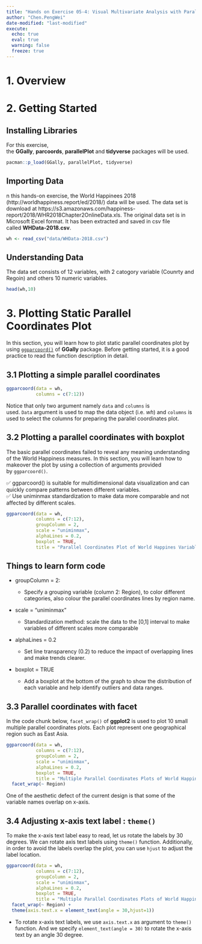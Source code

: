 ```yaml
---
title: "Hands on Exercise 05-4: Visual Multivariate Analysis with Parallel Coordinates Plot"
author: "Chen.PengWei"
date-modified: "last-modified"
execute:
  echo: true
  eval: true
  warning: false
  freeze: true
---
```


# 1. Overview

# 2. Getting Started

::: panel-tabset
## Installing Libraries

For this exercise, the **GGally**, **parcoords**, **parallelPlot** and **tidyverse** packages will be used.

```r
pacman::p_load(GGally, parallelPlot, tidyverse)
```

## Importing Data

n this hands-on exercise, the World Happinees 2018 (http://worldhappiness.report/ed/2018/) data will be used. The data set is download at https://s3.amazonaws.com/happiness-report/2018/WHR2018Chapter2OnlineData.xls. The original data set is in Microsoft Excel format. It has been extracted and saved in csv file called **WHData-2018.csv**.

```r
wh <- read_csv("data/WHData-2018.csv")
```

## Understanding Data

The data set consists of 12 variables, with 2 catogory variable (Counrty and Regoin) and others 10 numeric variables.

```r
head(wh,10)
```
:::

# 3. Plotting Static Parallel Coordinates Plot

In this section, you will learn how to plot static parallel coordinates plot by using [`ggparcoord()`](https://ggobi.github.io/ggally/reference/ggparcoord.html) of **GGally** package. Before getting started, it is a good practice to read the function description in detail.

## 3.1 Plotting a simple parallel coordinates

```r
ggparcoord(data = wh, 
           columns = c(7:12))
```

Notice that only two argument namely `data` and `columns` is used. `Data` argument is used to map the data object (i.e. *wh*) and `columns` is used to select the columns for preparing the parallel coordinates plot.

## 3.2 Plotting a parallel coordinates with boxplot

The basic parallel coordinates failed to reveal any meaning understanding of the World Happiness measures. In this section, you will learn how to makeover the plot by using a collection of arguments provided by `ggparcoord()`.

✅ ggparcoord() is suitable for multidimensional data visualization and can quickly compare patterns between different variables. \
✅ Use uniminmax standardization to make data more comparable and not affected by different scales.

```r
ggparcoord(data = wh, 
           columns = c(7:12), 
           groupColumn = 2,
           scale = "uniminmax",
           alphaLines = 0.2,
           boxplot = TRUE, 
           title = "Parallel Coordinates Plot of World Happines Variables")

```

::: callout-tip
## Things to learn form code

-   groupColumn = 2:

    -   Specify a grouping variable (column 2: Region), to color different categories, also colour the parallel coordinates lines by region name.

-   scale = "uniminmax"

    -   Standardization method: scale the data to the \[0,1\] interval to make variables of different scales more comparable

-   alphaLines = 0.2

    -   Set line transparency (0.2) to reduce the impact of overlapping lines and make trends clearer.

-   boxplot = TRUE

    -   Add a boxplot at the bottom of the graph to show the distribution of each variable and help identify outliers and data ranges.
:::

## 3.3 Parallel coordinates with facet

In the code chunk below, `facet_wrap()` of **ggplot2** is used to plot 10 small multiple parallel coordinates plots. Each plot represent one geographical region such as East Asia.

```r
ggparcoord(data = wh, 
           columns = c(7:12), 
           groupColumn = 2,
           scale = "uniminmax",
           alphaLines = 0.2,
           boxplot = TRUE, 
           title = "Multiple Parallel Coordinates Plots of World Happines Variables by Region") +
  facet_wrap(~ Region)
```

One of the aesthetic defect of the current design is that some of the variable names overlap on x-axis.

## 3.4 Adjusting x-axis text label : `theme()`

To make the x-axis text label easy to read, let us rotate the labels by 30 degrees. We can rotate axis text labels using `theme()` function. Additionally, in order to avoid the labels overlap the plot, you can use `hjust` to adjust the label location.

```r
ggparcoord(data = wh, 
           columns = c(7:12), 
           groupColumn = 2,
           scale = "uniminmax",
           alphaLines = 0.2,
           boxplot = TRUE, 
           title = "Multiple Parallel Coordinates Plots of World Happines Variables by Region") +
  facet_wrap(~ Region) + 
  theme(axis.text.x = element_text(angle = 30,hjust=1))
```

-   To rotate x-axis text labels, we use `axis.text.x` as argument to `theme()` function. And we specify `element_text(angle = 30)` to rotate the x-axis text by an angle 30 degree.
